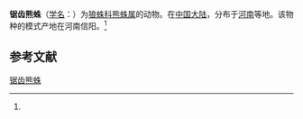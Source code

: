{{Speciesbox
| name = 锯齿熊蛛
| status = 
| status_system = 
| image = 
| genus = Arctosa
| species = serrulata
| authority = (Mao et Song, 1985)<ref name='id13796'>{{cite web| url =http://www.bioinfo.cn/db05/BjdwSpecies.php?action=view&id=13796| title =锯齿熊蛛| work =《中国动物物种编目数据库》| publisher =中国科学院微生物研究所| author =中国科学院动物研究所| accessdate =2009-04-28| deadurl =yes| archiveurl =https://web.archive.org/web/20160305073403/http://www.bioinfo.cn/db05/BjdwSpecies.php?action=view&id=13796| archivedate =2016-03-05}}</ref>
}}

'''锯齿熊蛛'''（[[学名|学名]]：{{lang|la|''Arctosa serrulata''}}）为[[狼蛛科|狼蛛科]][[熊蛛属|熊蛛属]]的动物。在[[中国大陆|中国大陆]]，分布于[[河南|河南]]等地。该物种的模式产地在河南信阳。<ref name='id13796'/>

== 参考文献 ==
{{reflist}}

{{Wikispecies|Arctosa serrulata}}
{{Taxonbar|from=Q2557697}}

[[Category:熊蛛属|锯齿熊蛛]]


{{蜘蛛小作品}}